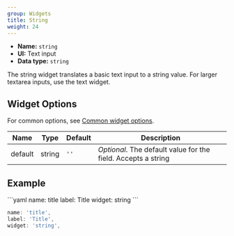 ```yaml
---
group: Widgets
title: String
weight: 24
---
```


- **Name:** `string`
- **UI:** Text input
- **Data type:** `string`

The string widget translates a basic text input to a string value. For larger textarea inputs, use the text widget.

## Widget Options

For common options, see [Common widget options](/docs/widgets#common-widget-options).

| Name    | Type   | Default | Description                                                   |
| ------- | ------ | ------- | ------------------------------------------------------------- |
| default | string | `''`    | _Optional_. The default value for the field. Accepts a string |

## Example

<CodeTabs>
```yaml
name: title
label: Title
widget: string
```

```js
name: 'title',
label: 'Title',
widget: 'string',
```

</CodeTabs>

